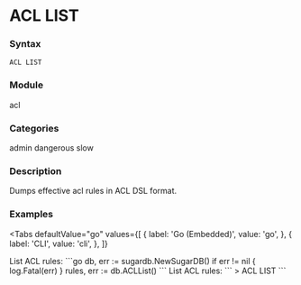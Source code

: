 
# ACL LIST

### Syntax
```
ACL LIST
```

### Module
<span className="acl-category">acl</span>

### Categories
<span className="acl-category">admin</span>
<span className="acl-category">dangerous</span>
<span className="acl-category">slow</span>

### Description
Dumps effective acl rules in ACL DSL format.

### Examples

<Tabs
  defaultValue="go"
  values={[
    { label: 'Go (Embedded)', value: 'go', },
    { label: 'CLI', value: 'cli', },
  ]}
>
  <TabItem value="go">
    List ACL rules:
    ```go
    db, err := sugardb.NewSugarDB()
    if err != nil {
      log.Fatal(err)
    }
    rules, err := db.ACLList()
    ```
  </TabItem>
  <TabItem value="cli">
    List ACL rules:
    ```
    > ACL LIST
    ```  
  </TabItem>
</Tabs>
